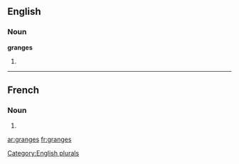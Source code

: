 ==English==

===Noun===
'''granges'''

# {{plural of|[[grange]]}}

[[Category:English plurals]]

----

==French==

===Noun===
{{infl|fr|plural}} {{f|p}}

# {{plural of|grange|lang=French}}

[[ar:granges]]
[[fr:granges]]